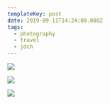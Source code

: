 ```yaml
---
templateKey: post
date: 2019-09-11T14:24:00.000Z
tags:
  - photography
  - travel
  - jdch
---
```

![](../../assets/photos/20190911-IMG_2857.jpg)

![](../../assets/photos/20190911-IMG_2894.jpg)

![](../../assets/photos/20190911-IMG_2852.jpg)
